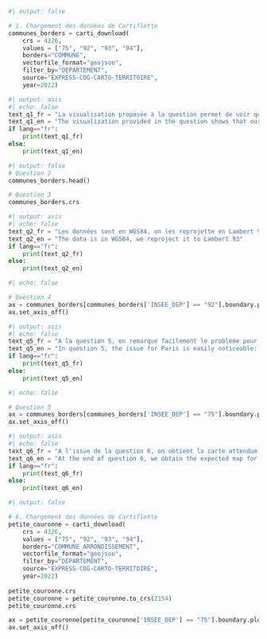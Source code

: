 ```python
#| output: false

# 1. Chargement des données de Cartiflette
communes_borders = carti_download(
    crs = 4326,
    values = ["75", "92", "93", "94"],
    borders="COMMUNE",
    vectorfile_format="geojson",
    filter_by="DEPARTEMENT",
    source="EXPRESS-COG-CARTO-TERRITOIRE",
    year=2022)
```


```python
#| output: asis
#| echo: false
text_q1_fr = "La visualisation proposée à la question permet de voir que notre _DataFrame_  comporte la colonne _geometry_ qui contient les informations nécessaires pour connaître les contours communaux"
text_q1_en = "The visualization provided in the question shows that our `GeoDataFrame` includes a `geometry` column containing the necessary information to determine the municipal boundaries."
if lang=="fr":
    print(text_q1_fr)
else:
    print(text_q1_en)
```

```python
#| output: false
# Question 2
communes_borders.head()
```

```python
# Question 3
communes_borders.crs
```

```python
#| output: asis
#| echo: false
text_q2_fr = "Les données sont en WGS84, on les reprojette en Lambert 93"
text_q2_en = "The data is in WGS84, we reproject it to Lambert 93"
if lang=="fr":
    print(text_q2_fr)
else:
    print(text_q2_en)
```


```python
#| echo: false

# Question 4
ax = communes_borders[communes_borders['INSEE_DEP'] == "92"].boundary.plot()
ax.set_axis_off()
```

```python
#| output: asis
#| echo: false
text_q5_fr = "A la question 5, on remarque facilement le problème pour Paris: il manque les limites des arrondissements. Cela appauvrit grandement la carte de Paris. "
text_q5_en = "In question 5, the issue for Paris is easily noticeable: the boundaries of the arrondissements are missing. This significantly reduces the detail of the map of Paris."
if lang=="fr":
    print(text_q5_fr)
else:
    print(text_q5_en)
```

```python
#| echo: false

# Question 5
ax = communes_borders[communes_borders['INSEE_DEP'] == "75"].boundary.plot()
ax.set_axis_off()
```

```python
#| output: asis
#| echo: false
text_q6_fr = "A l'issue de la question 6, on obtient la carte attendue pour Paris intramuros:"
text_q6_en = "At the end of question 6, we obtain the expected map for inner Paris:"
if lang=="fr":
    print(text_q6_fr)
else:
    print(text_q6_en)
```

```python
#| output: false

# 6. Chargement des données de Cartiflette
petite_couronne = carti_download(
    crs = 4326,
    values = ["75", "92", "93", "94"],
    borders="COMMUNE_ARRONDISSEMENT",
    vectorfile_format="geojson",
    filter_by="DEPARTEMENT",
    source="EXPRESS-COG-CARTO-TERRITOIRE",
    year=2022)
    
petite_couronne.crs
petite_couronne = petite_couronne.to_crs(2154)
petite_couronne.crs
```

```python
ax = petite_couronne[petite_couronne['INSEE_DEP'] == "75"].boundary.plot()
ax.set_axis_off()
```

